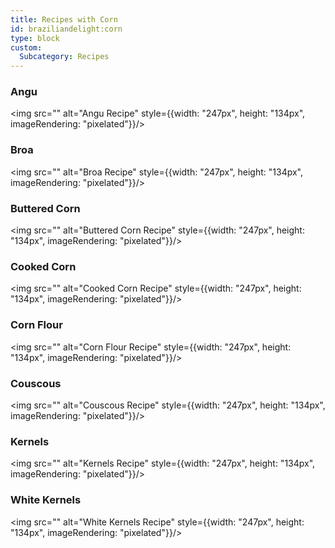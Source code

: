 ```yaml
---
title: Recipes with Corn
id: braziliandelight:corn
type: block
custom:
  Subcategory: Recipes
---
```


### Angu
<img src="" alt="Angu Recipe" style={{width: "247px", height: "134px", imageRendering: "pixelated"}}/>

### Broa
<img src="" alt="Broa Recipe" style={{width: "247px", height: "134px", imageRendering: "pixelated"}}/>

### Buttered Corn
<img src="" alt="Buttered Corn Recipe" style={{width: "247px", height: "134px", imageRendering: "pixelated"}}/>

### Cooked Corn
<img src="" alt="Cooked Corn Recipe" style={{width: "247px", height: "134px", imageRendering: "pixelated"}}/>

### Corn Flour
<img src="" alt="Corn Flour Recipe" style={{width: "247px", height: "134px", imageRendering: "pixelated"}}/>

### Couscous
<img src="" alt="Couscous Recipe" style={{width: "247px", height: "134px", imageRendering: "pixelated"}}/>

### Kernels
<img src="" alt="Kernels Recipe" style={{width: "247px", height: "134px", imageRendering: "pixelated"}}/>

### White Kernels
<img src="" alt="White Kernels Recipe" style={{width: "247px", height: "134px", imageRendering: "pixelated"}}/>